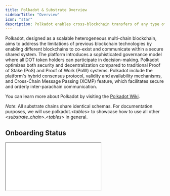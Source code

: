 ```yaml
---
title: Polkadot & Substrate Overview
sidebarTitle: "Overview"
icon: "star"
description: Polkadot enables cross-blockchain transfers of any type of data or asset, not just tokens.
---
```


Polkadot, designed as a scalable heterogeneous multi-chain blockchain, aims to address the limitations of previous blockchain technologies by enabling different blockchains to co-exist and communicate within a secure shared system. The platform introduces a sophisticated governance model where all DOT token holders can participate in decision-making. Polkadot optimizes both security and decentralization compared to traditional Proof of Stake (PoS) and Proof of Work (PoW) systems. Polkadot include  the platform's hybrid consensus protocol, validity and availability mechanisms, and Cross-Chain Message Passing (XCMP) feature, which facilitates secure and orderly inter-parachain communication.

You can learn more about Polkadot by visiting the [Polkadot Wiki](https://wiki.polkadot.network/).

*Note*: All substrate chains share identical schemas. For documentation purposes, we will use polkadot.\<_tables_\> to showcase how to use all other \<_substrate_chain_\>.\<_tables_\> in general.

## Onboarding Status

<div>
    <iframe
      src={`https://dune.com/embeds/3523887/5925917`}
      style={{ width: '100%', height: '500px', border: 'none', marginTop: '10px' }}
    />
</div>


## Data Available

<CardGroup cols={2}>
  <Card title="Blocks" icon="cube" href="/data-catalog/substrate/blocks">
    Block comprise various transactions that collectively represent a change in the blockchain's state.
  </Card>
  <Card title="Extrinsics" icon="cube" href="/data-catalog/substrate/extinsics">
    Extrinsics are external messages or transactions in Polkadot.
  </Card>
  <Card title="Balances" icon="cube" href="/data-catalog/substrate/balances">
    Stored various types of tokens along with their real-time value, as well as assets on the blockchain.
  </Card>
  <Card title="Calls" icon="cube" href="/data-catalog/substrate/calls">
    Flattened extrinsics table.
  </Card>
  <Card title="Events" icon="cube" href="/data-catalog/substrate/events">
    Events emitted by extrinsics.
  </Card>
  <Card title="Transfers" icon="cube" href="/data-catalog/substrate/transfers">
    All transfers occurring on the chain.
  </Card>
  <Card title="Stakings" icon="cube" href="/data-catalog/substrate/stakings">
    Raw Staking-related Data for Validators, Nominators, Pools, and Pool Members (Polkadot and Kusama Only)
  </Card>
  <Card title="Traces" icon="cube" href="/data-catalog/substrate/traces">
    Relevant snapshot data that are otherwise difficult to acquire from calls or events tables.
  </Card>
  <Card title="MetViews" icon="cube" href="/data-catalog/substrate/metviews">
    Some useful but complexed queries that have been already materialized.
  </Card>
</CardGroup>

